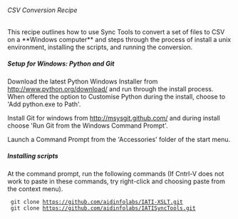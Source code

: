 ====== CSV Conversion Recipe ======
This recipe outlines how to use Sync Tools to convert a  set of files to CSV on a **Windows computer** and steps through the process of install a unix environment, installing the scripts, and running the conversion. 

===== Setup for Windows: Python and Git =====

Download the latest Python Windows Installer from [[http://www.python.org/download/]] and run through the install process. When offered the option to Customise Python during the install, choose to 'Add python.exe to Path'. 

Install Git for windows from [[http://msysgit.github.com/]] and during install choose 'Run Git from the Windows Command Prompt'.

Launch a Command Prompt from the 'Accessories' folder of the start menu.

===== Installing scripts =====

At the command prompt, run the following commands (If Cntrl-V does not work to paste in these commands, try right-click and choosing paste from the context menu).

  git clone https://github.com/aidinfolabs/IATI-XSLT.git
  git clone https://github.com/aidinfolabs/IATISyncTools.git

